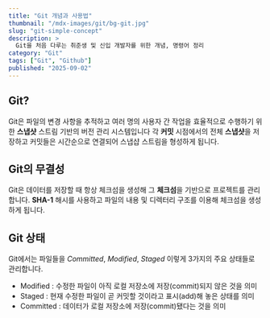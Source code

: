 ```yaml
---
title: "Git 개념과 사용법"
thumbnail: "/mdx-images/git/bg-git.jpg"
slug: "git-simple-concept"
description: >
  Git을 처음 다루는 취준생 및 신입 개발자를 위한 개념, 명령어 정리
category: "Git"
tags: ["Git", "Github"]
published: "2025-09-02"
---
```


## Git?

Git은 파일의 변경 사항을 추적하고 여러 명의 사용자 간 작업을 효율적으로 수행하기 위한 **스냅샷** 스트림 기반의 버전 관리 시스템입니다
각 **커밋** 시점에서의 전체 **스냅샷**을 저장하고 커밋들은 시간순으로 연결되어 스냅샵 스트림을 형성하게 됩니다.

## Git의 무결성

Git은 데이터를 저장할 때 항상 체크섬을 생성해 그 **체크섬**을 기반으로 프로젝트를 관리합니다.
**SHA-1** 해시를 사용하고 파일의 내용 및 디렉터리 구조를 이용해 체크섬을 생성하게 됩니다.

## Git 상태

Git에서는 파일들을 _Committed_, _Modified_, _Staged_ 이렇게 3가지의 주요 상태들로 관리합니다.

- Modified : 수정한 파일이 아직 로컬 저장소에 저장(commit)되지 않은 것을 의미
- Staged : 현재 수정한 파일이 곧 커밋할 것이라고 표시(add)해 놓은 상태를 의미
- Committed : 데이터가 로컬 저장소에 저장(commit)됐다는 것을 의미
